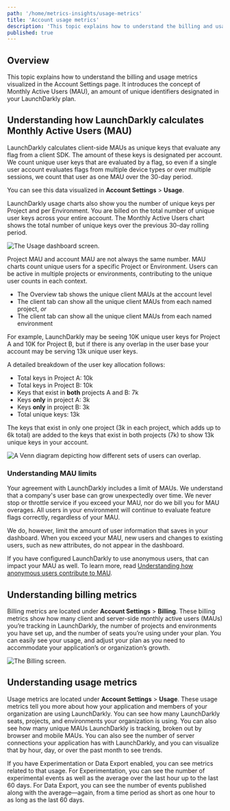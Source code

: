 ```yaml
---
path: '/home/metrics-insights/usage-metrics'
title: 'Account usage metrics'
description: 'This topic explains how to understand the billing and usage metrics visualized in the Account Settings page.'
published: true
---
```


## Overview

This topic explains how to understand the billing and usage metrics visualized in the Account Settings page. It introduces the concept of Monthly Active Users (MAU), an amount of unique identifiers designated in your LaunchDarkly plan.

## Understanding how LaunchDarkly calculates Monthly Active Users (MAU)

LaunchDarkly calculates client-side MAUs as unique keys that evaluate any flag from a client SDK. The amount of these keys is designated per account. We count unique user keys that are evaluated by a flag, so even if a single user account evaluates flags from multiple device types or over multiple sessions, we count that user as one MAU over the 30-day period. 

You can see this data visualized in **Account Settings** > **Usage**.

LaunchDarkly usage charts also show you the number of unique keys per Project and per Environment. You are billed on the total number of unique user keys across your entire account. The Monthly Active Users chart shows the total number of unique keys over the previous 30-day rolling period.

![The Usage dashboard screen.](../../images/settings-usage.png) 

Project MAU and account MAU are not always the same number. MAU charts count unique users for a specific Project or Environment. Users can be active in multiple projects or environments, contributing to the unique user counts in each context.

* The Overview tab shows the unique client MAUs at the account level
* The client tab can show all the unique client MAUs from each named project, *or*
* The client tab can show all the unique client MAUs from each named environment

For example, LaunchDarkly may be seeing 10K unique user keys for Project A and 10K for Project B, but if there is any overlap in the user base your account may be serving 13k unique user keys. 

A detailed breakdown of the user key allocation follows:

* Total keys in Project A: 10k
* Total keys in Project B: 10k
* Keys that exist in **both** projects A and B: 7k
* Keys **only** in project A: 3k
* Keys **only** in project B: 3k
* Total unique keys: 13k

The keys that exist in only one project (3k in each project, which adds up to 6k total) are added to the keys that exist in both projects (7k) to show 13k unique keys in your account.

![A Venn diagram depicting how different sets of users can overlap.](../../images/usage-metrics-venn-diagram.png)

### Understanding MAU limits

Your agreement with LaunchDarkly includes a limit of MAUs. We understand that a company's user base can grow unexpectedly over time. We never stop or throttle service if you exceed your MAU, nor do we bill you for MAU overages. All users in your environment will continue to evaluate feature flags correctly, regardless of your MAU.

We do, however, limit the amount of user information that saves in your dashboard. When you exceed your MAU, new users and changes to existing users, such as new attributes, do not appear in the dashboard. 

If you have configured LaunchDarkly to use anonymous users, that can impact your MAU as well. To learn more, read [Understanding how anonymous users contribute to MAU](/home/managing-users/anonymous-users#understanding-how-anonymous-users-contribute-to-mau).

## Understanding billing metrics

Billing metrics are located under **Account Settings** > **Billing**. These billing metrics show how many client and server-side monthly active users (MAUs) you’re tracking in LaunchDarkly, the number of projects and environments you have set up, and the number of seats you’re using under your plan. You can easily see your usage, and adjust your plan as you need to accommodate your application’s or organization’s growth.

![The Billing screen.](../../images/settings-billing.png) 

## Understanding usage metrics

Usage metrics are located under **Account Settings** > **Usage**. These usage metrics tell you more about how your application and members of your organization are using LaunchDarkly. You can see how many LaunchDarkly seats, projects, and environments your organization is using. You can also see how many unique MAUs LaunchDarkly is tracking, broken out by browser and mobile MAUs. You can also see the number of server connections your application has with LaunchDarkly, and you can visualize that by hour, day, or over the past month to see trends.

If you have Experimentation or Data Export enabled, you can see metrics related to that usage. For Experimentation, you can see the number of experimental events as well as the average over the last hour up to the last 60 days. For Data Export, you can see the number of events published along with the average—again, from a time period as short as one hour to as long as the last 60 days.
